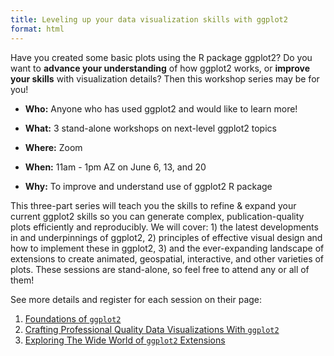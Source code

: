 ```yaml
---
title: Leveling up your data visualization skills with ggplot2
format: html
---
```


Have you created some basic plots using the R package ggplot2?
Do you want to **advance your understanding** of how ggplot2 works, or **improve your skills** with visualization details?
Then this workshop series may be for you!

-   **Who:** Anyone who has used ggplot2 and would like to learn more!

-   **What:** 3 stand-alone workshops on next-level ggplot2 topics

-   **Where:** Zoom

-   **When:** 11am - 1pm AZ on June 6, 13, and 20

-   **Why:** To improve and understand use of ggplot2 R package

This three-part series will teach you the skills to refine & expand your current ggplot2 skills so you can generate complex, publication-quality plots efficiently and reproducibly.
We will cover: 1) the latest developments in and underpinnings of ggplot2, 2) principles of effective visual design and how to implement these in ggplot2, 3) and the ever-expanding landscape of extensions to create animated, geospatial, interactive, and other varieties of plots.
These sessions are stand-alone, so feel free to attend any or all of them!

See more details and register for each session on their page:

1.  [Foundations of `ggplot2`](01-foundations/index.qmd)
2.  [Crafting Professional Quality Data Visualizations With `ggplot2`](02-design/index.qmd)
3.  [Exploring The Wide World of `ggplot2` Extensions](03-extensions/index.qmd)

